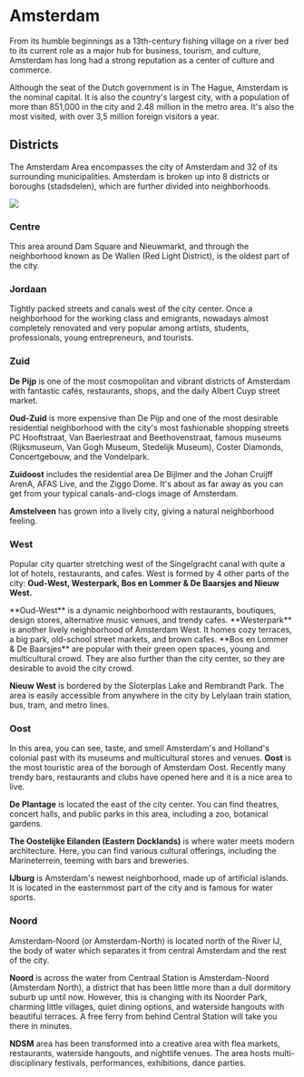 
# Amsterdam
From its humble beginnings as a 13th-century fishing village on a river bed to its current role as a major hub for business, tourism, and culture, Amsterdam has long had a strong reputation as a center of culture and commerce.

Although the seat of the Dutch government is in The Hague, Amsterdam is the nominal capital. It is also the country's largest city, with a population of more than 851,000 in the city and 2.48 million in the metro area. It's also the most visited, with over 3,5 million foreign visitors a year.

<Youtube id="TF2qK6TX3YY" />

## Districts
The Amsterdam Area encompasses the city of Amsterdam and 32 of its surrounding
municipalities. Amsterdam is broken up into 8 districts or boroughs (stadsdelen), which are further divided into neighborhoods.

<Image src="amsterdam-districts.jpeg" />

### Centre
This area around Dam Square and Nieuwmarkt, and through the neighborhood known as De Wallen (Red Light District), is the oldest part of the city.

### Jordaan
Tightly packed streets and canals west of the city center. Once a neighborhood for the working class and emigrants, nowadays almost completely renovated and very popular among artists, students, professionals, young entrepreneurs, and tourists.

### Zuid 
**De Pijp** is one of the most cosmopolitan and vibrant districts of Amsterdam with fantastic cafés, restaurants, shops, and the daily Albert Cuyp street market.

<Youtube id="9kjrKS-ZIHY&list=PLnSrpIHbbfYZ07_f6dqmDHuuggnME9YVB&index=6" /> 

**Oud-Zuid** is more expensive than De Pijp and one of the most desirable residential neighborhood with the city's most fashionable shopping streets PC Hooftstraat, Van Baerlestraat and Beethovenstraat, famous museums (Rijksmuseum, Van Gogh Museum, Stedelijk Museum), Coster Diamonds, Concertgebouw, and the Vondelpark.

<Youtube id="HloBo9J0lDw" /> 

**Zuidoost** includes the residential area De Bijlmer and the Johan Cruijff ArenA, AFAS Live, and the Ziggo Dome. It's about as far away as you can get from your typical canals-and-clogs image of Amsterdam. 
<Youtube id="jPLcfG-vBlU&list=PLnSrpIHbbfYZ07_f6dqmDHuuggnME9YVB&index=1" />

**Amstelveen** has grown into a lively city, giving a natural neighborhood feeling. 

### West
Popular city quarter stretching west of the Singelgracht canal with quite a lot of hotels, restaurants, and cafes. West is formed by 4 other parts of the city: **Oud-West, Westerpark, Bos en Lommer & De Baarsjes and Nieuw West.** 

<YoutubeCard videoId="Y6O8G65lLv4">
    **Oud-West** is a dynamic neighborhood with restaurants, boutiques, design stores, alternative music venues, and trendy cafes.
</YoutubeCard>

<YoutubeCard videoId="yaLo2PzDKzc">
    **Westerpark** is another lively neighborhood of Amsterdam West. It homes cozy terraces, a big park, old-school street markets, and brown cafes.
</YoutubeCard>

<YoutubeCard videoId="f_3a4VRR2BA">
  **Bos en Lommer & De Baarsjes** are popular with their green open spaces, young and multicultural crowd. They are also further than the city center, so they are desirable to avoid the city crowd.
</YoutubeCard>

**Nieuw West** is bordered by the Sloterplas Lake and Rembrandt Park. The area is easily accessible from anywhere in the city by Lelylaan train station, bus, tram, and metro lines.

### Oost 
In this area, you can see, taste, and smell Amsterdam's and Holland's colonial past with its museums and multicultural stores and venues.
**Oost** is the most touristic area of the borough of Amsterdam Oost. Recently many trendy bars, restaurants and clubs have opened here and it is a nice area to live. 

<Youtube id="fNvifRd6W_U" />

**De Plantage** is located the east of the city center. You can find theatres, concert halls, and public parks in this area, including a zoo, botanical gardens. 

<Youtube id="f1YXlsxyO5Y&list=PLnSrpIHbbfYZ07_f6dqmDHuuggnME9YVB&index=7" /> 

**The Oostelijke Eilanden (Eastern Docklands)** is where water meets modern architecture. Here, you can find various cultural offerings, including the Marineterrein, teeming with bars and breweries. 

<Youtube id="aCBcCd2ECvw&list=PLnSrpIHbbfYZ07_f6dqmDHuuggnME9YVB&index=10" />

**IJburg** is Amsterdam's newest neighborhood, made up of artificial islands. It is located in the easternmost part of the city and is famous for water sports. 
### Noord
Amsterdam-Noord (or Amsterdam-North) is located north of the River IJ, the body of water which separates it from central Amsterdam and the rest of the city.

**Noord** is across the water from Centraal Station is Amsterdam-Noord (Amsterdam North), a district that has been little more than a dull dormitory suburb up until now. However, this is changing with its Noorder Park, charming little villages, quiet dining options, and waterside hangouts with beautiful terraces. A free ferry from behind Central Station will take you there in minutes. 

<Youtube id="PAM0AcMtKRk" />

**NDSM** area has been transformed into a creative area with flea markets, restaurants, waterside hangouts, and nightlife venues. The area hosts multi-disciplinary festivals, performances, exhibitions, dance parties. 

<Youtube id="KDFKvwe1odk&list=PLnSrpIHbbfYZ07_f6dqmDHuuggnME9YVB&index=8" />
